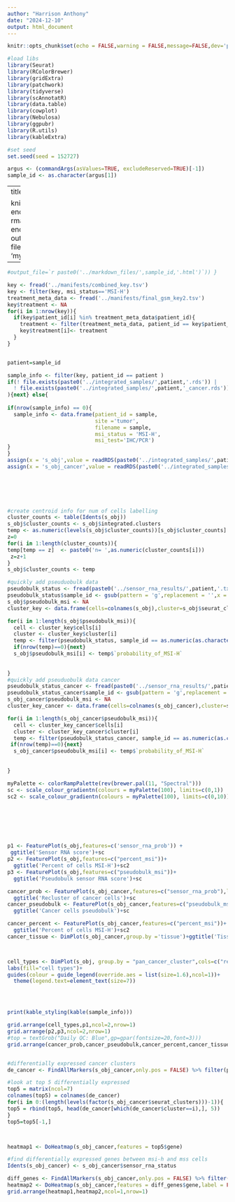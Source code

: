 ```yaml
---
author: "Harrison Anthony"
date: "2024-12-10"
output: html_document
---
```


```r
knitr::opts_chunk$set(echo = FALSE,warning = FALSE,message=FALSE,dev='png',dpi=300)
```



```r

#load libs
library(Seurat)
library(RColorBrewer)
library(gridExtra)
library(patchwork)
library(tidyverse)
library(scAnnotatR)
library(data.table)
library(cowplot)
library(Nebulosa)
library(ggpubr)
library(R.utils)
library(kableExtra)

#set seed
set.seed(seed = 152727)

```

```r
argus <- (commandArgs(asValues=TRUE, excludeReserved=TRUE)[-1])
sample_id <- as.character(argus[1])
```

---
title: `r sample_id`

knit: (function(inputFile, encoding) {
      rmarkdown::render(inputFile,
                    encoding = encoding, 
                    output_file = file.path(dirname(inputFile), 'myfile.html')) })
---







```r
#output_file=`r paste0('../markdown_files/',sample_id,'.html')`)) }

key <- fread('../manifests/combined_key.tsv')
key <- filter(key, msi_status=='MSI-H')
treatment_meta_data <- fread('../manifests/final_gsm_key2.tsv')
key$treatment <- NA
for(i in 1:nrow(key)){
  if(key$patient_id[i] %in% treatment_meta_data$patient_id){
    treatment <- filter(treatment_meta_data, patient_id == key$patient_id[i]) %>% select('treatment')
    key$treatment[i]<- treatment
  }
}


patient=sample_id

sample_info <- filter(key, patient_id == patient )
if(! file.exists(paste0('../integrated_samples/',patient,'.rds')) | 
  ! file.exists(paste0('../integrated_samples/',patient,'_cancer.rds'))
){next} else{
 
if(nrow(sample_info) == 0){
  sample_info <- data.frame(patient_id = sample,
                            site ='tumor',
                            filename = sample,
                            msi_status = 'MSI-H',
                            msi_test='IHC/PCR')
} 
}
assign(x = 's_obj',value = readRDS(paste0('../integrated_samples/',patient,'.rds'))) 
assign(x = 's_obj_cancer',value = readRDS(paste0('../integrated_samples/',patient,'_cancer.rds')))

  
  



#create centroid info for num of cells labelling
cluster_counts <- table(Idents(s_obj))
s_obj$cluster_counts <- s_obj$integrated.clusters
temp <- as.numeric(levels(s_obj$cluster_counts))[s_obj$cluster_counts]
z=0
for(i in 1:length(cluster_counts)){
temp[temp == z]  <- paste0('n= ',as.numeric(cluster_counts[i]))
 z=z+1 
}
s_obj$cluster_counts <- temp

#quickly add pseuduobulk data
pseudobulk_status <- fread(paste0('../sensor_rna_results/',patient,'.txt'))
pseudobulk_status$sample_id <- gsub(pattern = 'g',replacement = '',x = pseudobulk_status$sample_id)
s_obj$pseudobulk_msi <- NA
cluster_key <- data.frame(cells=colnames(s_obj),cluster=s_obj$seurat_clusters)

for(i in 1:length(s_obj$pseudobulk_msi)){
  cell <- cluster_key$cells[i]
  cluster <- cluster_key$cluster[i]
  temp <- filter(pseudobulk_status, sample_id == as.numeric(as.character(cluster)))
  if(nrow(temp)==0){next}
  s_obj$pseudobulk_msi[i] <- temp$`probability_of_MSI-H`
  
  
}
#quickly add pseuduobulk data cancer
pseudobulk_status_cancer <- fread(paste0('../sensor_rna_results/',patient,'_cancer.txt'))
pseudobulk_status_cancer$sample_id <- gsub(pattern = 'g',replacement = '',x = pseudobulk_status_cancer$sample_id)
s_obj_cancer$pseudobulk_msi <- NA
cluster_key_cancer <- data.frame(cells=colnames(s_obj_cancer),cluster=s_obj_cancer$seurat_clusters)

for(i in 1:length(s_obj_cancer$pseudobulk_msi)){
  cell <- cluster_key_cancer$cells[i]
  cluster <- cluster_key_cancer$cluster[i]
  temp <- filter(pseudobulk_status_cancer, sample_id == as.numeric(as.character(cluster)))
 if(nrow(temp)==0){next}
  s_obj_cancer$pseudobulk_msi[i] <- temp$`probability_of_MSI-H`
  
  
}

```

```r

myPalette <- colorRampPalette(rev(brewer.pal(11, "Spectral")))
sc <- scale_colour_gradientn(colours = myPalette(100), limits=c(0,1))
sc2 <- scale_colour_gradientn(colours = myPalette(100), limits=c(0,10))







p1 <- FeaturePlot(s_obj,features=c('sensor_rna_prob')) +
 ggtitle('Sensor RNA score')+sc
p2 <- FeaturePlot(s_obj,features=c("percent_msi"))+
  ggtitle('Percent of cells MSI-H')+sc2
p3 <- FeaturePlot(s_obj,features=c("pseudobulk_msi"))+
  ggtitle('Pseudobulk sensor RNA score')+sc

cancer_prob <- FeaturePlot(s_obj_cancer,features=c("sensor_rna_prob"),label = TRUE)+
  ggtitle('Recluster of cancer cells')+sc
cancer_pseudobulk <- FeaturePlot(s_obj_cancer,features=c("pseudobulk_msi"))+
  ggtitle('Cancer cells pseudobulk')+sc

cancer_percent <- FeaturePlot(s_obj_cancer,features=c("percent_msi"))+
  ggtitle('Percent of cells MSI-H')+sc2
cancer_tissue <- DimPlot(s_obj_cancer,group.by ='tissue')+ggtitle('Tissue contribution')



cell_types <- DimPlot(s_obj, group.by = "pan_cancer_cluster",cols=c("red","blue"))+ ggtitle("Simplified cell types")+
labs(fill="cell types")+
guides(colour = guide_legend(override.aes = list(size=1.6),ncol=1))+ 
  theme(legend.text=element_text(size=7))




print(kable_styling(kable(sample_info)))

grid.arrange(cell_types,p1,ncol=2,nrow=1)
grid.arrange(p2,p3,ncol=2,nrow=1)
#top = textGrob("Daily QC: Blue",gp=gpar(fontsize=20,font=3)))
grid.arrange(cancer_prob,cancer_pseudobulk,cancer_percent,cancer_tissue,ncol=2)


#differentially expressed cancer clusters
de_cancer <- FindAllMarkers(s_obj_cancer,only.pos = FALSE) %>% filter(p_val_adj < 0.01)

#look at top 5 differentially expressed
top5 = matrix(ncol=7)
colnames(top5) = colnames(de_cancer)
for(i in 0:(length(levels(factor(s_obj_cancer$seurat_clusters)))-1)){
top5 = rbind(top5, head(de_cancer[which(de_cancer$cluster==i),], 5))
}
top5=top5[-1,]



heatmap1 <- DoHeatmap(s_obj_cancer,features = top5$gene)

#find differentially expressed genes between msi-h and mss cells
Idents(s_obj_cancer) <- s_obj_cancer$sensor_rna_status

diff_genes <- FindAllMarkers(s_obj_cancer,only.pos = FALSE) %>% filter(p_val_adj < 0.01) %>% head(50)
heatmap2 <- DoHeatmap(s_obj_cancer,features = diff_genes$gene,label = FALSE)
grid.arrange(heatmap1,heatmap2,ncol=1,nrow=1)




```







